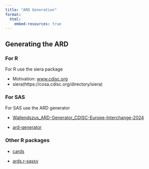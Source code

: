 ```yaml
---
title: "ARD Generation"
format: 
  html: 
    embed-resources: true
---
```


## Generating the ARD

### For R

For R use the siera package

- Motivation: [www.cdisc.org](https://www.cdisc.org/sites/default/files/pdf/360i-Program-Kickoff20250218.pdf)
- siera(https://cosa.cdisc.org/directory/siera)


### For SAS

For SAS use the ARD generator

- [Wallendszus_ARD-Generator_CDISC-Europe-Interchange-2024](https://www.cdisc.org/sites/default/files/2024-04/Wallendszus_ARD-Generator_CDISC-Europe-Interchange-2024.pdf)

- [ard-generator](https://github.com/KarlWallendszus/ard-generator)

### Other R packages

- [cards](https://github.com/insightsengineering/cards?tab=readme-ov-file)

- [ards.r-sassy](https://ards.r-sassy.org/)

